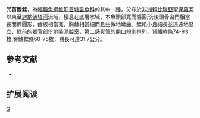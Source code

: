 {{Infraspeciesbox 
| genus = Clarias
| species = laeviceps
| subspecies = laeviceps
| status = NE
| status_system = IUCN3.1
| authority = [[Gill|Gill]], 1862
| synonyms = *''Clarias kingsleyae''<br /><small>Daget, 1962</small>
*''Clarias laeviceps''<br /><small>Gill, 1862</small>
*''Clarias vandenhoutei''<br /><small>Poll, 1941</small>
}}

'''光首鬍鯰'''，為[[輻鰭魚綱|輻鰭魚綱]][[鯰形目|鯰形目]][[塘虱魚科|塘虱魚科]]的其中一[[種|種]]，分布於[[非洲|非洲]][[賴比瑞亞|賴比瑞亞]][[聖保羅河|聖保羅河]]以東至[[迦納|迦納]][[佛塔河|佛塔河]]流域，棲息在底層水域，本魚頭部寬而橢圓形;後頭骨囪門相當長而橢圓形，齒板相當寬，胸棘相當細而且些微地彎曲。鰓耙小且細長並遠遠地豎立，鰓前的器官部份地裝滿腔室，第二感覺管的開口規則排列，背鰭軟條74-93枚;臀鰭軟條60-75枚，體長可達31.7公分。

==参考文献==
*{{FishBase_species|genus=Clarias|species=laeviceps laeviceps|year=2011|month=12}}

== 扩展阅读 ==
{{refbegin}}
{{wikispecies-inline|Clarias laeviceps laeviceps|光首鬍鯰}}
{{refend}}

[[Category:鬍鯰屬|G]]